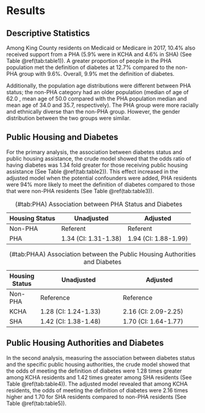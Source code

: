 
# Results {#ref-labels}
## Descriptive Statistics
Among King County residents on Medicaid or Medicare in 2017, 10.4% also received support from a PHA (5.9% were in KCHA and 4.6% in SHA) (See Table \@ref(tab:table1)). A greater proportion of people in the PHA population met the definition of diabetes at 12.7% compared to the non-PHA group with 9.6%. Overall, 9.9% met the definition of diabetes.

Additionally, the population age distributions were different between PHA status; the non-PHA category had an older population (median of age of 62.0 , mean age of 50.0 compared with the PHA population median and mean age of 34.0 and 35.7, respectively). The PHA group were more racially and ethnically diverse than the non-PHA group. However, the gender distribution between the two groups were similar.

## Public Housing and Diabetes
For the primary analysis, the association between diabetes status and public housing assistance, the crude model showed that the odds ratio of having diabetes was 1.34 fold greater for those receiving public housing assistance (See Table \@ref(tab:table2)). This effect increased in the adjusted model when the potential confounders were added, PHA residents were 94% more likely to meet the definition of diabetes compared to those that were non-PHA residents (See Table \@ref(tab:table3)).

Housing Status | Unadjusted        | Adjusted                
---------------|------------------|-----------------               
Non-PHA        | Referent         | Referent                    
PHA            | 1.34 (CI: 1.31-1.38) | 1.94 (CI: 1.88-1.99)    
Table: (\#tab:PHA) Association between PHA Status and Diabetes

Housing Status  | Unadjusted             | Adjusted
--------|----------------------|---------------------
Non-PHA | Reference             | Reference                                                            
KCHA    | 1.28 (CI: 1.24-1.33) | 2.16 (CI: 2.09-2.25)
SHA     | 1.42 (CI: 1.38-1.48) | 1.70 (CI: 1.64-1.77)
Table: (\#tab:PHAA) Association between the Public Housing Authorities and Diabetes  


## Public Housing Authorities and Diabetes
In the second analysis, measuring the association between diabetes status and the specific public housing authorities, the crude model showed that the odds of meeting the definition of diabetes were 1.28 times greater among KCHA residents and 1.42 times greater among SHA residents (See Table \@ref(tab:table4)). The adjusted model revealed that among KCHA residents, the odds of meeting the definition of diabetes were 2.16 times higher and 1.70 for SHA residents compared to non-PHA residents (See Table \@ref(tab:table5)).
